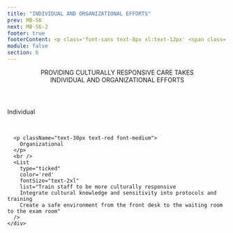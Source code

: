 ```yaml
---
title: "INDIVIDUAL AND ORGANIZATIONAL EFFORTS"
prev: MB-S6
next: MB-S6-2
footer: true
footerContent: <p class='font-sans text-8px xl:text-12px' <span class='font-bold'> Reference&#58; 1. </span>Pavao C, Few T. Current issues in cultural competency frameworks&#58; perspectives and examples from practice (Counterpoints). AETC Program. Accessed May 20, 2022.</p>
module: false
section: 6
---
```


<Header>
  PROVIDING CULTURALLY RESPONSIVE CARE TAKES <br/>
  <span className="text-red">INDIVIDUAL AND ORGANIZATIONAL EFFORTS</span>
</Header>
<StickyPicture image="/GettyImages-1053043074_FPO_BW.png" secondary>
  <DoubleLayout center up>
    <div>
      <p className="text-30px text-ui-blue font-medium">
        Individual
      </p>
      <br />
      <List
        type="ticked"
        fontSize="text-2xl"
        list="Become aware of cultural differences
        Build knowledge and understanding of cultural differences
        Acknowledge many communities' perspectives on health and wellness"
      />
    </div>
    <div>

      <p className="text-30px text-red font-medium">
        Organizational
      </p>
      <br />
      <List
        type="ticked"
        color='red'
        fontSize="text-2xl"
        list="Train staff to be more culturally responsive
        Integrate cultural knowledge and sensitivity into protocols and training
        Create a safe environment from the front desk to the waiting room to the exam room"
      />
    </div>

  </DoubleLayout>
</StickyPicture>
